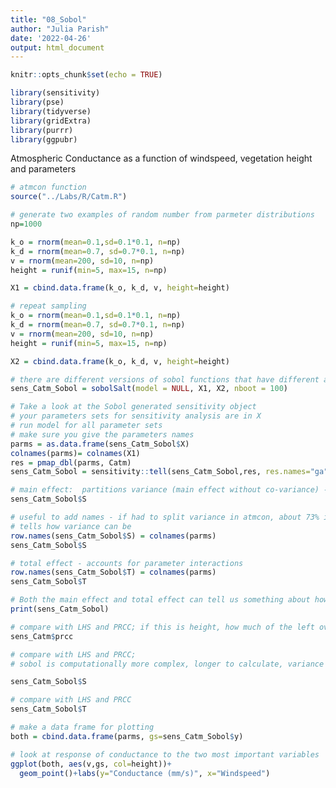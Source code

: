 ```yaml
---
title: "08_Sobol"
author: "Julia Parish"
date: '2022-04-26'
output: html_document
---
```


```r
knitr::opts_chunk$set(echo = TRUE)
```

```r
library(sensitivity)
library(pse)
library(tidyverse)
library(gridExtra)
library(purrr)
library(ggpubr)
```


Atmospheric Conductance as a function of windspeed, vegetation height and parameters

```r
# atmcon function
source("../Labs/R/Catm.R")
```

```r
# generate two examples of random number from parmeter distributions
np=1000

k_o = rnorm(mean=0.1,sd=0.1*0.1, n=np)
k_d = rnorm(mean=0.7, sd=0.7*0.1, n=np)
v = rnorm(mean=200, sd=10, n=np)
height = runif(min=5, max=15, n=np)

X1 = cbind.data.frame(k_o, k_d, v, height=height)

# repeat sampling
k_o = rnorm(mean=0.1,sd=0.1*0.1, n=np)
k_d = rnorm(mean=0.7, sd=0.7*0.1, n=np)
v = rnorm(mean=200, sd=10, n=np)
height = runif(min=5, max=15, n=np)

X2 = cbind.data.frame(k_o, k_d, v, height=height)

# there are different versions of sobol functions that have different approaches for estimating parameters and indices, we use an approach implemented by jansen 
sens_Catm_Sobol = sobolSalt(model = NULL, X1, X2, nboot = 100)

# Take a look at the Sobol generated sensitivity object
# your parameters sets for sensitivity analysis are in X
# run model for all parameter sets
# make sure you give the parameters names
parms = as.data.frame(sens_Catm_Sobol$X)
colnames(parms)= colnames(X1)
res = pmap_dbl(parms, Catm)
sens_Catm_Sobol = sensitivity::tell(sens_Catm_Sobol,res, res.names="ga")

# main effect:  partitions variance (main effect without co-variance) - sums approximately to one
sens_Catm_Sobol$S
```

```r
# useful to add names - if had to split variance in atmcon, about 73% is associated with height
# tells how variance can be 
row.names(sens_Catm_Sobol$S) = colnames(parms)
sens_Catm_Sobol$S
```

```r
# total effect - accounts for parameter interactions
row.names(sens_Catm_Sobol$T) = colnames(parms)
sens_Catm_Sobol$T
```


```r
# Both the main effect and total effect can tell us something about how the parameter influences results
print(sens_Catm_Sobol)
```

```r
# compare with LHS and PRCC; if this is height, how much of the left over variance in windspeed
sens_Catm$prcc
```


```r
# compare with LHS and PRCC; 
# sobol is computationally more complex, longer to calculate, variance based method - better analysis, more modern. 

sens_Catm_Sobol$S
```


```r
# compare with LHS and PRCC
sens_Catm_Sobol$T
```


```r
# make a data frame for plotting
both = cbind.data.frame(parms, gs=sens_Catm_Sobol$y)
```


```r
# look at response of conductance to the two most important variables
ggplot(both, aes(v,gs, col=height))+
  geom_point()+labs(y="Conductance (mm/s)", x="Windspeed")
```